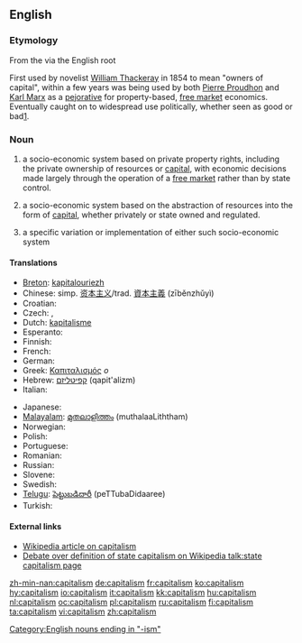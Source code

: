 ==English==

===Etymology===
From the {{etyl|la}} {{term|capitalis}} via the English root {{term|capital}}

First used by novelist [[w:William Thackeray|William Thackeray]] in 1854 to mean "owners of capital", within a few years was being used by both [[w:Pierre Proudhon|Pierre Proudhon]] and [[w:Karl Marx|Karl Marx]] as a [[pejorative]] for property-based, [[w:free market|free market]] economics. Eventually caught on to widespread use politically, whether seen as good or bad[http://www.spiritus-temporis.com/capitalism/etymology.html].

===Noun===
{{en-noun|s|-}}

# {{context|politics|uncountable}} a socio-economic system based on private property rights, including the private ownership of resources or [[capital]], with economic decisions made largely through the operation of a [[free market]] rather than by state control.
# {{context|economics|uncountable}} a socio-economic system based on the abstraction of resources into the form of [[capital]], whether privately or state owned and regulated.
# {{countable}} a specific variation or implementation of either such socio-economic system

====Translations====
{{trans-top|socio-economic system based on private property rights}}
* [[Breton]]: [[kapitalouriezh]] {{f}}
* Chinese: simp. [[资本主义]]/trad. [[資本主義]] (zīběnzhǔyì)
* Croatian: {{t+|hr|kapitalizam|m}}
* Czech: {{t-|cs|kapitalismus}}, {{t-|cs|kapitalizmus}}
* Dutch: [[kapitalisme]] {{n}}
* Esperanto: {{t|eo|kapitalismo|xs=Esperanto}}
* Finnish: {{t+|fi|kapitalismi}}
* French: {{t+|fr|capitalisme|m}}
* German: {{t+|de|Kapitalismus|m}}
* Greek: [[Καπιταλισμός]] ''ο''
* Hebrew: [[קפיטליזם]] (qapit'alizm) {{m}}
* Italian: {{t+|it|capitalismo|m}}
{{trans-mid}}
* Japanese: {{t-|ja|資本主義|sc=Jpan}}
* [[Malayalam]]: [[മുതലാളിത്തം]] (muthalaaLiththam)
* Norwegian: {{t+|no|kapitalisme|m}}
* Polish: {{t+|pl|kapitalizm|m}}
* Portuguese: {{t+|pt|capitalismo|m}}
* Romanian: {{t-|ro|capitalism|n}}
* Russian: {{t+|ru|капитализм|tr=kapítalizm|sc=Cyrl}}
* Slovene: {{t+|sl|kapitalizem|m}}
* Swedish: {{t-|sv|kapitalism}}
* [[Telugu]]: [[పెట్టుబడిదారీ]] (peTTubaDidaaree)
* Turkish: {{t+|tr|kapitalizm}}
{{trans-bottom}}

{{trans-top|socio-economic system based on the abstraction of resources}}
{{trans-mid}}
{{trans-bottom}}

====External links====
* [[w:capitalism|Wikipedia article on capitalism]]
* [[w:talk:state capitalism|Debate over definition of state capitalism on Wikipedia talk:state capitalism page]]

[[Category:English nouns ending in "-ism"]]

[[zh-min-nan:capitalism]]
[[de:capitalism]]
[[fr:capitalism]]
[[ko:capitalism]]
[[hy:capitalism]]
[[io:capitalism]]
[[it:capitalism]]
[[kk:capitalism]]
[[hu:capitalism]]
[[nl:capitalism]]
[[oc:capitalism]]
[[pl:capitalism]]
[[ru:capitalism]]
[[fi:capitalism]]
[[ta:capitalism]]
[[vi:capitalism]]
[[zh:capitalism]]